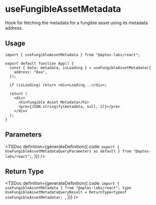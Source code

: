 
# useFungibleAssetMetadata

Hook for fetching the metadata for a fungible asset using its metadata address.

## Usage

```tsx
import { useFungibleAssetMetadata } from "@aptos-labs/react";

export default function App() {
  const { data: metadata, isLoading } = useFungibleAssetMetadata({
    address: "0xa",
  });

  if (isLoading) return <div>Loading...</div>;

  return (
    <div>
      <h1>Fungible Asset Metadata</h1>
      <pre>{JSON.stringify(metadata, null, 2)}</pre>
    </div>
  );
}
```

## Parameters

<TSDoc
  definition={generateDefinition({
    code: `export { UseFungibleAssetMetadataQueryParameters as default } from "@aptos-labs/react";`,
  })}
/>

## Return Type

<TSDoc
  definition={generateDefinition({
    code: `import { useFungibleAssetMetadata } from "@aptos-labs/react";
    type UseFungibleAssetMetadataQueryResult = ReturnType<typeof useFungibleAssetMetadata>;
    `,
  })}
/>
